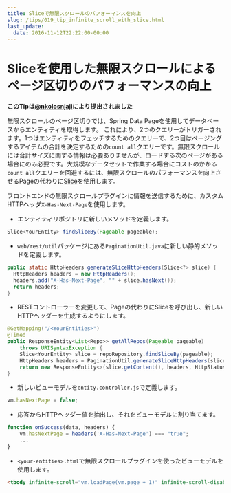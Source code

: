 ```yaml
---
title: Sliceで無限スクロールのパフォーマンスを向上
slug: /tips/019_tip_infinite_scroll_with_slice.html
last_update:
  date: 2016-11-12T22:22:00-00:00
---
```


# Sliceを使用した無限スクロールによるページ区切りのパフォーマンスの向上

__このTipは[@nkolosnjaji](https://github.com/nkolosnjaji)により提出されました__

無限スクロールのページ区切りでは、Spring Data Pageを使用してデータベースからエンティティを取得します。
これにより、2つのクエリーがトリガーされます。1つはエンティティをフェッチするためのクエリーで、2つ目はページングするアイテムの合計を決定するための`count all`クエリーです。無限スクロールには合計サイズに関する情報は必要ありませんが、ロードする次のページがある場合にのみ必要です。大規模なデータセットで作業する場合にコストのかかる`count all`クエリーを回避するには、無限スクロールのパフォーマンスを向上させるPageの代わりに[Slice](http://docs.spring.io/spring-data/commons/docs/current/api/org/springframework/data/domain/Slice.html)を使用します。

フロントエンドの無限スクロールプラグインに情報を送信するために、カスタムHTTPヘッダ`X-Has-Next-Page`を使用します。

  * エンティティリポジトリに新しいメソッドを定義します。

```java
Slice<YourEntity> findSliceBy(Pageable pageable);
```

  * `web/rest/util`パッケージにある`PaginationUtil.java`に新しい静的メソッドを定義します。

```java
public static HttpHeaders generateSliceHttpHeaders(Slice<?> slice) {
  HttpHeaders headers = new HttpHeaders();
  headers.add("X-Has-Next-Page", "" + slice.hasNext());
  return headers;
}
```

  * RESTコントローラーを変更して、Pageの代わりにSliceを呼び出し、新しいHTTPヘッダーを生成するようにします。

```java
@GetMapping("/<YourEntities>")
@Timed
public ResponseEntity<List<Repo>> getAllRepos(Pageable pageable)
    throws URISyntaxException {
    Slice<YourEntity> slice = repoRepository.findSliceBy(pageable);
    HttpHeaders headers = PaginationUtil.generateSliceHttpHeaders(slice);
    return new ResponseEntity<>(slice.getContent(), headers, HttpStatus.OK);
}
```

  * 新しいビューモデルを`entity.controller.js`で定義します。

```js
vm.hasNextPage = false;
```

  * 応答からHTTPヘッダー値を抽出し、それをビューモデルに割り当てます。

```js
function onSuccess(data, headers) {
    vm.hasNextPage = headers('X-Has-Next-Page') === "true";
    ...
}
```

  * `<your-entities>.html`で無限スクロールプラグインを使ったビューモデルを使用します。

```html
<tbody infinite-scroll="vm.loadPage(vm.page + 1)" infinite-scroll-disabled="!vm.hasNextPage">
```
